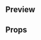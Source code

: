 
<Meta title="Molecules|User Info" component={UserInfo} />

## Preview

<Preview>
  <Story name="User info">
    <UserInfo
      photoUrl={text(
        'Photo URL',
        'https://i.blogs.es/d9095a/lily-collins/650_1200.jpg'
      )}
      name={text('Name', 'Lilly Collins')}
    />
  </Story>
</Preview>

## Props

<Props of={UserInfo} />
